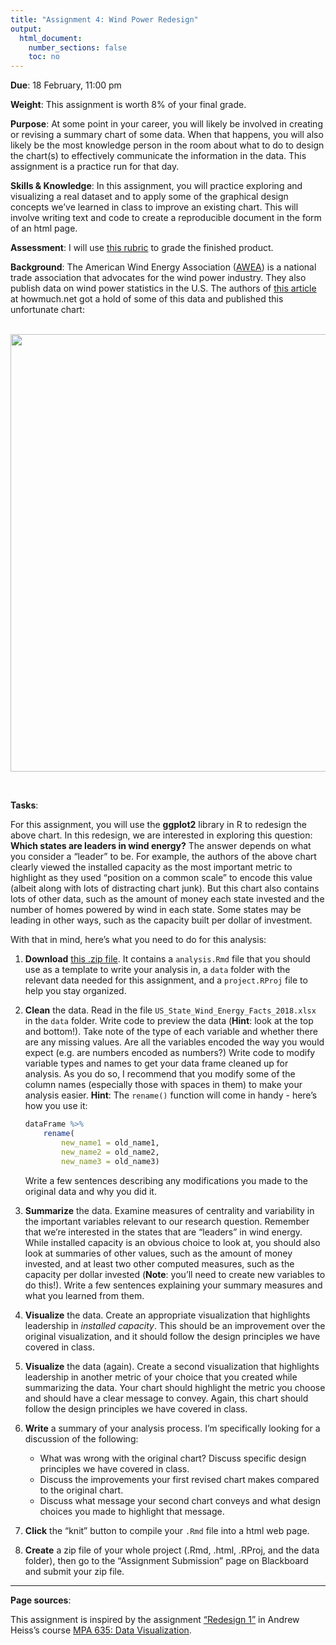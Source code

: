 ```yaml
---
title: "Assignment 4: Wind Power Redesign"
output:
  html_document:
    number_sections: false
    toc: no
---
```


**Due**: 18 February, 11:00 pm

**Weight**: This assignment is worth 8% of your final grade.

**Purpose**: At some point in your career, you will likely be involved in creating or revising a summary chart of some data. When that happens, you will also likely be the most knowledge person in the room about what to do to design the chart(s) to effectively communicate the information in the data. This assignment is a practice run for that day.

**Skills & Knowledge**: In this assignment, you will practice exploring and visualizing a real dataset and to apply some of the graphical design concepts we've learned in class to improve an existing chart. This will involve writing text and code to create a reproducible document in the form of an html page.

**Assessment**: I will use [this rubric](assignments/a4/a4-rubric.pdf) to grade the finished product.

**Background**: The American Wind Energy Association ([AWEA](https://www.awea.org/)) is a national trade association that advocates for the wind power industry. They also publish data on wind power statistics in the U.S. The authors of [this article](https://howmuch.net/articles/wind-power-in-the-united-states-2018) at howmuch.net got a hold of some of this data and published this unfortunate chart:

<center>
<br>
<img src="assignments/a4/us-wind-power.jpg" width="700">
</center>
<br>

**Tasks**:

For this assignment, you will use the **ggplot2** library in R to redesign the above chart. In this redesign, we are interested in exploring this question: **Which states are leaders in wind energy?** The answer depends on what you consider a "leader" to be. For example, the authors of the above chart clearly viewed the installed capacity as the most important metric to highlight as they used "position on a common scale" to encode this value (albeit along with lots of distracting chart junk). But this chart also contains lots of other data, such as the amount of money each state invested and the number of homes powered by wind in each state. Some states may be leading in other ways, such as the capacity built per dollar of investment.

With that in mind, here's what you need to do for this analysis:

1. **Download** [this .zip file](assignments/a4/a4-template.zip). It contains a `analysis.Rmd` file that you should use as a template to write your analysis in, a `data` folder with the relevant data needed for this assignment, and a `project.RProj` file to help you stay organized.

2. **Clean** the data. Read in the file `US_State_Wind_Energy_Facts_2018.xlsx` in the `data` folder. Write code to preview the data (**Hint**: look at the top and bottom!). Take note of the type of each variable and whether there are any missing values. Are all the variables encoded the way you would expect (e.g. are numbers encoded as numbers?) Write code to modify variable types and names to get your data frame cleaned up for analysis. As you do so, I recommend that you modify some of the column names (especially those with spaces in them) to make your analysis easier. **Hint**: The `rename()` function will come in handy - here's how you use it:

    ```r
    dataFrame %>%
        rename(
            new_name1 = old_name1,
            new_name2 = old_name2,
            new_name3 = old_name3)
    ```

    Write a few sentences describing any modifications you made to the original data and why you did it.

3. **Summarize** the data. Examine measures of centrality and variability in the important variables relevant to our research question. Remember that we're interested in the states that are "leaders" in wind energy. While installed capacity is an obvious choice to look at, you should also look at summaries of other values, such as the amount of money invested, and at least two other computed measures, such as the capacity per dollar invested (**Note**: you'll need to create new variables to do this!). Write a few sentences explaining your summary measures and what you learned from them.

4. **Visualize** the data. Create an appropriate visualization that highlights leadership in _installed capacity_. This should be an improvement over the original visualization, and it should follow the design principles we have covered in class.

5. **Visualize** the data (again). Create a second visualization that highlights leadership in another metric of your choice that you created while summarizing the data. Your chart should highlight the metric you choose and should have a clear message to convey. Again, this chart should follow the design principles we have covered in class.

6. **Write** a summary of your analysis process. I'm specifically looking for a discussion of the following:

    - What was wrong with the original chart? Discuss specific design principles we have covered in class.
    - Discuss the improvements your first revised chart makes compared to the original chart.
    - Discuss what message your second chart conveys and what design choices you made to highlight that message.

7. **Click** the "knit" button to compile your `.Rmd` file into a html web page.

8. **Create** a zip file of your whole project (.Rmd, .html, .RProj, and the data folder), then go to the "Assignment Submission" page on Blackboard and submit your zip file.

---

**Page sources**:

This assignment is inspired by the assignment ["Redesign 1"](https://datavizf17.classes.andrewheiss.com/assignment/01-redesign/) in Andrew Heiss's course [MPA 635: Data Visualization](https://datavizf17.classes.andrewheiss.com/).
